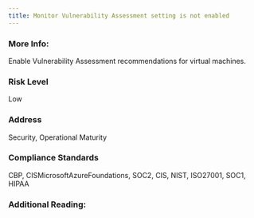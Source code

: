 ```yaml
---
title: Monitor Vulnerability Assessment setting is not enabled
---
```


### More Info:

Enable Vulnerability Assessment recommendations for virtual machines.

### Risk Level

Low

### Address

Security, Operational Maturity

### Compliance Standards

CBP, CISMicrosoftAzureFoundations, SOC2, CIS, NIST, ISO27001, SOC1, HIPAA

### Additional Reading:
